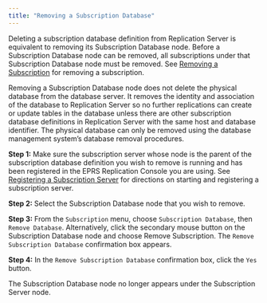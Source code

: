 ```yaml
---
title: "Removing a Subscription Database"
---
```


<div id="removing_subscription_database" class="registered_link"></div>

Deleting a subscription database definition from Replication Server is equivalent to removing its Subscription Database node. Before a Subscription Database node can be removed, all subscriptions under that Subscription Database node must be removed. See [Removing a Subscription](05_removing_subscription/#removing_subscription) for removing a subscription.

Removing a Subscription Database node does not delete the physical database from the database server. It removes the identity and association of the database to Replication Server so no further replications can create or update tables in the database unless there are other subscription database definitions in Replication Server with the same host and database identifier. The physical database can only be removed using the database management system’s database removal procedures.

**Step 1:** Make sure the subscription server whose node is the parent of the subscription database definition you wish to remove is running and has been registered in the EPRS Replication Console you are using. See [Registering a Subscription Server](../03_creating_subscription/01_registering_subscription_server/#registering_subscription_server) for directions on starting and registering a subscription server.

**Step 2:** Select the Subscription Database node that you wish to remove.

**Step 3:** From the `Subscription` menu, choose `Subscription Database`, then `Remove Database`. Alternatively, click the secondary mouse button on the Subscription Database node and choose Remove Subscription. The `Remove Subscription Database` confirmation box appears.

**Step 4:** In the `Remove Subscription Database` confirmation box, click the `Yes` button.

The Subscription Database node no longer appears under the Subscription Server node.
